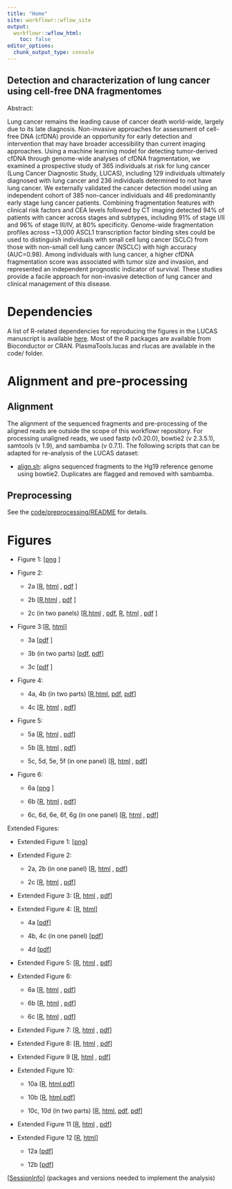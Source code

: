 ```yaml
---
title: "Home"
site: workflowr::wflow_site
output:
  workflowr::wflow_html:
    toc: false
editor_options:
  chunk_output_type: console
---
```


## Detection and characterization of lung cancer using cell-free DNA fragmentomes

Abstract:

Lung cancer remains the leading cause of cancer death world-wide, largely due to its late diagnosis.  Non-invasive approaches for assessment of cell-free DNA (cfDNA) provide an opportunity for early detection and intervention that may have broader accessibility than current imaging approaches.  Using a machine learning model for detecting tumor-derived cfDNA through genome-wide analyses of cfDNA fragmentation, we examined a prospective study of 365 individuals at risk for lung cancer (Lung Cancer Diagnostic Study, LUCAS), including 129 individuals ultimately diagnosed with lung cancer and 236 individuals determined to not have lung cancer.  We externally validated the cancer detection model using an independent cohort of 385 non-cancer individuals and 46 predominantly early stage lung cancer patients.  Combining fragmentation features with clinical risk factors and CEA levels followed by CT imaging detected 94% of patients with cancer across stages and subtypes, including 91% of stage I/II and 96% of stage III/IV, at 80% specificity.  Genome-wide fragmentation profiles across ~13,000 ASCL1 transcription factor binding sites could be used to distinguish individuals with small cell lung cancer (SCLC) from those with non-small cell lung cancer (NSCLC) with high accuracy (AUC=0.98).  Among individuals with lung cancer, a higher cfDNA fragmentation score was associated with tumor size and invasion, and represented an independent prognostic indicator of survival.  These studies provide a facile approach for non-invasive detection of lung cancer and clinical management of this disease.
</center>


# Dependencies

A list of R-related dependencies for reproducing the figures in the LUCAS manuscript is available [here](SessionInfo.html).  Most of the R packages are available from Bioconductor or CRAN.  PlasmaTools.lucas and rlucas are available in the code/ folder.


# Alignment and pre-processing

## Alignment

The alignment of the sequenced fragments and pre-processing of the aligned reads are outside the scope of this workflowr repository.  For processing unaligned reads, we used  fastp (v0.20.0), bowtie2 (v 2.3.5.1),  samtools (v 1.9), and sambamba (v 0.7.1).  The following scripts that can be adapted for re-analysis of the LUCAS dataset:

- [align.sh](../code/preprocessing/align.sh):  aligns sequenced fragments to the Hg19 reference genome using bowtie2. Duplicates are flagged and removed with sambamba.

## Preprocessing

See the [code/preprocessing/README](../code/preprocessing/README.Rmd) for details.

# Figures

- Figure 1: [[png](figure/fig1.png) ]

- Figure 2:

  - 2a [[R](../analysis/fig2a.Rmd), [html](fig2a.html) , [pdf](figure/fig2a.Rmd/fig2a-1.pdf) ]

  - 2b [[R](../analysis/fig2b.Rmd),[html](fig2b.html) , [pdf](figure/fig2b.Rmd/heatmap-1.pdf) ]

  - 2c (in two panels) [[R](../analysis/fig2c.Rmd),[html](fig2c.html) , [pdf](figure/fig2c.Rmd/heatmap3-1.pdf), [R](../analysis/fig2c_pt2.Rmd), [html](fig2c_pt2.html) , [pdf](figure/fig2c_pt2.Rmd/plot-1.pdf)  ]

- Figure 3:[[R](../analysis/fig3.Rmd), [html](fig3.html)]

  - 3a [[pdf](figure/fig3.Rmd/fig3A-1.pdf) ]

  - 3b (in two parts) [[pdf](figure/fig3.Rmd/roc_categories-1.pdf), [pdf](figure/fig3.Rmd/overall-1.pdf)]

  - 3c [[pdf](figure/fig3.Rmd/fig3C-1.pdf) ]

- Figure 4:

  - 4a, 4b (in two parts) [[R](../analysis/fig4ab.Rmd),[html](fig4ab.html),  [pdf](figure/fig4ab.Rmd/fig4a-1.pdf), [pdf](figure/fig4ab.Rmd/fig4b-1.pdf)]

  - 4c [[R](../analysis/fig4c.Rmd), [html](fig4c.html) , [pdf](figure/fig4c.Rmd/survcurve_seq-1.pdf)]

- Figure 5:

  - 5a [[R](../analysis/fig5a.Rmd), [html](fig5a.html) , [pdf](figure/fig5a.Rmd/ascl1_expression-1.pdf)]

  - 5b [[R](../analysis/fig5b.Rmd), [html](fig5b.html) , [pdf](figure/fig5b.Rmd/fig2-1.pdf)]

  - 5c, 5d, 5e, 5f (in one panel) [[R](../analysis/fig5cdef.Rmd), [html](fig5cdef.html) , [pdf](figure/fig5cdef.Rmd/daniel_composite-1.pdf)]

- Figure 6:

  - 6a [[png](figure/fig6a.png) ]

  - 6b [[R](../analysis/fig6b.Rmd), [html](fig6b.html) , [pdf](figure/fig6b.Rmd/sens_table-1.pdf)]

  - 6c, 6d, 6e, 6f, 6g (in one panel) [[R](../analysis/fig6cdefg.Rmd), [html](fig6cdefg.html) , [pdf](figure/fig6cdefg.Rmd/composite-1.pdf)]

Extended Figures:

- Extended Figure 1: [[png](figure/extended_fig1.png)]


- Extended Figure 2:

  - 2a, 2b (in one panel) [[R](../analysis/extended_fig2ab.Rmd), [html](extended_fig2ab.html) , [pdf](figure/extended_fig2ab.Rmd/pcafig-1.pdf)]

  - 2c [[R](../analysis/extended_fig2c.Rmd), [html](extended_fig2c.html) , [pdf](figure/extended_fig2c.Rmd/profiles-1.pdf)]

- Extended Figure 3: [[R](../analysis/extended_fig3.Rmd), [html](extended_fig3.html) , [pdf](figure/extended_fig3.Rmd/heatmap-1.pdf)]

- Extended Figure 4: [[R](../analysis/extended_fig4.Rmd), [html](extended_fig4.html)]

  - 4a [[pdf](figure/extended_fig4.Rmd/smoking_seqmodel-1.pdf)]

  - 4b, 4c (in one panel) [[pdf](figure/extended_fig4.Rmd/gridgraphic-1.pdf)]

  - 4d [[pdf](figure/extended_fig4.Rmd/age_seqmodel-1.pdf)]

- Extended Figure 5: [[R](../analysis/extended_fig5.Rmd), [html](extended_fig5.html) , [pdf](figure/extended_fig5.Rmd/protein_scatter-1.pdf)]

- Extended Figure 6:

  - 6a [[R](../analysis/extended_fig6a.Rmd), [html](extended_fig6a.html) , [pdf](figure/extended_fig6a.Rmd/unnamed-chunk-1-1.pdf)]

  - 6b [[R](../analysis/extended_fig6b.Rmd), [html](extended_fig6b.html) , [pdf](figure/extended_fig6b.Rmd/packages-4.pdf)]

  - 6c [[R](../analysis/extended_fig6c.Rmd), [html](extended_fig6c.html) , [pdf](figure/extended_fig6c.Rmd/medians-1.pdf)]

- Extended Figure 7: [[R](../analysis/extended_fig7.Rmd), [html](extended_fig7.html) , [pdf](figure/extended_fig7.Rmd/extended_fig5-1.pdf)]

- Extended Figure 8: [[R](../analysis/extended_fig8.Rmd), [html](extended_fig8.html) , [pdf](figure/extended_fig8.Rmd/cea_nlratio-1.pdf)]

- Extended Figure 9 [[R](../analysis/extended_fig9.Rmd), [html](extended_fig9.html) , [pdf](figure/extended_fig9.Rmd/extfig9-1.pdf)]

- Extended Figure 10:

  - 10a [[R](../analysis/extended_fig10a.Rmd), [html](extended_fig10a.html),[pdf](figure/extended_fig10a.Rmd/tfbs_fragment_size_10_sclc_vs_10_no_cancer-1.pdf)]

  - 10b [[R](../analysis/extended_fig10b.Rmd), [html](extended_fig10ab.html),[pdf](figure/extended_fig10ab.Rmd/sclc_no_cancer_no_benign-1.pdf)]

  - 10c, 10d (in two parts) [[R](../analysis/extended_fig10cd.Rmd), [html](extended_fig10cd.html), [pdf](figure/extended_fig10cd.Rmd/tfbs_fragment_size_sclc_vs_other-1.pdf), [pdf](figure/extended_fig10cd.Rmd/roc_fragment_size_sclc_vs_other-1.pdf)]

- Extended Figure 11 [[R](../analysis/extended_fig11.Rmd), [html](extended_fig11.html) , [pdf](figure/extended_fig11.Rmd/composite-1.pdf)]

- Extended Figure 12 [[R](../analysis/extended_fig12.Rmd), [html](extended_fig12.html)]

  - 12a [[pdf](figure/extended_fig12.Rmd/fig12a-1.pdf)]

  - 12b [[pdf](figure/extended_fig12.Rmd/survcurve_seq-1.pdf)]


[[SessionInfo](SessionInfo.html)] (packages and versions needed to implement the analysis)
